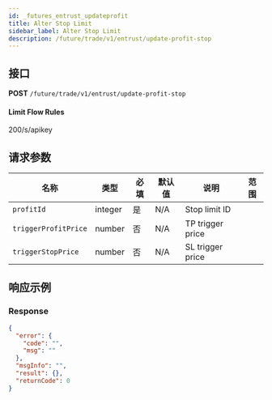 ```yaml
---
id: _futures_entrust_updateprofit
title: Alter Stop Limit
sidebar_label: Alter Stop Limit
description: /future/trade/v1/entrust/update-profit-stop
---
```


## 接口

**POST** `/future/trade/v1/entrust/update-profit-stop`

#### **Limit Flow Rules**

200/s/apikey

## 请求参数

| 名称                 | 类型    | 必填 | 默认值 | 说明             | 范围 |
| -------------------- | ------- | ---- | ------ | ---------------- | ---- |
| `profitId`           | integer | 是   | N/A    | Stop limit ID    |      |
| `triggerProfitPrice` | number  | 否   | N/A    | TP trigger price |      |
| `triggerStopPrice`   | number  | 否   | N/A    | SL trigger price |      |

## 响应示例

### Response

```json
{
  "error": {
    "code": "",
    "msg": ""
  },
  "msgInfo": "",
  "result": {},
  "returnCode": 0
}
```
